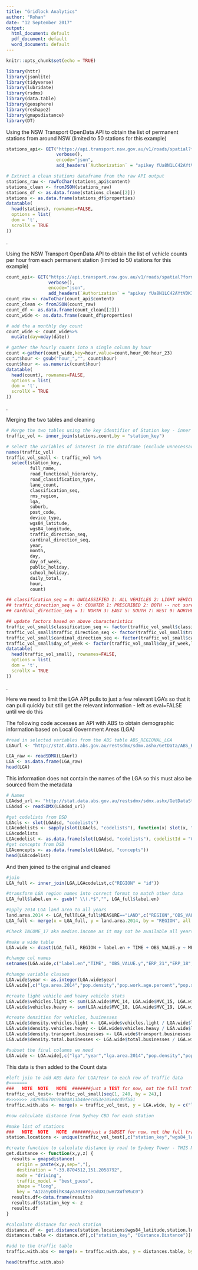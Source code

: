 ```yaml
---
title: "Gridlock Analytics"
author: "Rohan"
date: "12 September 2017"
output:
  html_document: default
  pdf_document: default
  word_document: default
---
```


```r
knitr::opts_chunk$set(echo = TRUE)
```

```r
library(httr)
library(jsonlite)
library(tidyverse)
library(lubridate)
library(rsdmx)
library(data.table)
library(geosphere)
library(reshape2)
library(gmapsdistance)
library(DT)
```

Using the NSW Transport OpenData API to obtain the list of permanent stations from around NSW (limited to 50 stations for this example)

```r
stations_api<- GET("https://api.transport.nsw.gov.au/v1/roads/spatial?format=geojson&q=select%20*%20from%20road_traffic_counts_station_reference%20limit%2050",
                   verbose(), 
                   encode="json", 
                   add_headers(`Authorization` = "apikey fUa8N1LC42AYtVDKIt6jbAzQXFPcf9b31GYv"))

# Extract a clean stations dataframe from the raw API output
stations_raw <- rawToChar(stations_api$content)
stations_clean <- fromJSON(stations_raw)
stations_df <- as.data.frame(stations_clean[[2]])
stations <- as.data.frame(stations_df$properties)
datatable(
  head(stations), rownames=FALSE,
  options = list(
  dom = 't',
  scrollX = TRUE
))
```
. 



Using the NSW Transport OpenData API to obtain the list of vehicle counts per hour from each permanent station (limited to 50 stations for this example)

```r
count_api<- GET("https://api.transport.nsw.gov.au/v1/roads/spatial?format=geojson&q=select%20*%20from%20road_traffic_counts_hourly_permanent%20where%20year%3D2012%20limit%2050",
                verbose(), 
                encode="json", 
                add_headers(`Authorization` = "apikey fUa8N1LC42AYtVDKIt6jbAzQXFPcf9b31GYv"))
count_raw <- rawToChar(count_api$content)
count_clean <- fromJSON(count_raw)
count_df <- as.data.frame(count_clean[[2]])
count_wide <- as.data.frame(count_df$properties)

# add the a monthly day count
count_wide <- count_wide%>%
  mutate(day=mday(date))

# gather the hourly counts into a single column by hour
count <-gather(count_wide,key=hour,value=count,hour_00:hour_23)
count$hour <- gsub("hour_","", count$hour)
count$hour <- as.numeric(count$hour)
datatable(
  head(count), rownames=FALSE,
  options = list(
  dom = 't',
  scrollX = TRUE
))
```
.  



Merging the two tables and cleaning

```r
# Merge the two tables using the key identifier of Station key - inner join returns where a match is found
traffic_vol <- inner_join(stations,count,by = "station_key") 

# select the variables of interest in the dataframe (exclude unnecessary variables)
names(traffic_vol)
traffic_vol_small <- traffic_vol %>%
  select(station_key,
         full_name,
         road_functional_hierarchy,
         road_classification_type,
         lane_count,
         classification_seq,
         rms_region,
         lga,
         suburb,
         post_code,
         device_type,
         wgs84_latitude,
         wgs84_longitude,
         traffic_direction_seq,
         cardinal_direction_seq,
         year,
         month,
         day,
         day_of_week,
         public_holiday,
         school_holiday,
         daily_total,
         hour,
         count)

## classification_seq = 0: UNCLASSIFIED 1: ALL VEHICLES 2: LIGHT VEHICLES 3: HEAVY VEHICLES -9: MISSING    
## traffic_direction_seq = 0: COUNTER 1: PRESCRIBED 2: BOTH -- not sure if this is needed
## cardinal_direction_seq = 1: NORTH 3: EAST 5: SOUTH 7: WEST 9: NORTHBOUND AND SOUTHBOUND 10: EASTBOUND AND WESTBOUND

## update factors based on above characteristics
traffic_vol_small$classification_seq <- factor(traffic_vol_small$classification_seq,levels=c(0,1,2,3,-9),labels = c("UNCLASSIFIED","ALL VEHICLES","LIGHT VEHICLES","HEAVY VEHICLES","MISSING"))
traffic_vol_small$traffic_direction_seq <- factor(traffic_vol_small$traffic_direction_seq,levels=c(0,1,2),labels = c("COUNTER","PRESCRIBED","BOTH"))
traffic_vol_small$cardinal_direction_seq <- factor(traffic_vol_small$cardinal_direction_seq,levels=c(1,3,5,7,9,10),labels = c("NORTH","EAST","SOUTH","WEST","NORTHBOUND AND SOUTHBOUND","EASTBOUND & WESTBOUND"))
traffic_vol_small$day_of_week <- factor(traffic_vol_small$day_of_week,levels=c(1,2,3,4,5,6,7),labels = c("MONDAY","TUESDAY","WEDNESDAY","THURSDAY","FRIDAY","SATURDAY","SUNDAY"))
datatable(
  head(traffic_vol_small), rownames=FALSE,
  options = list(
  dom = 't',
  scrollX = TRUE
))
```
.  



Here we need to limit the LGA API pulls to just a few relevant LGA's so that it can pull quickly but still get the relevant information - left as eval=FALSE until we do this

The following code accesses an API with ABS to obtain demographic information based on Local Government Areas (LGA)
```r
#read in selected variables from the ABS table ABS_REGIONAL_LGA
LGAurl <- "http://stat.data.abs.gov.au/restsdmx/sdmx.ashx/GetData/ABS_REGIONAL_LGA/ERP_18+ERP_21+ERP_6+200IND+MVC_14+MVC_15+MVC_16+MVC_17+MVC_18+MVC_19+MVC_20+MVC_21+MVC_22+MVC_38+CABEE_36+CABEE_35+INCOME_17+LAND.LGA2014..A/all?startTime=2011&endTime=2016&format=compact_v2"

LGA_raw <- readSDMX(LGAurl)
LGA <- as.data.frame(LGA_raw)
head(LGA)
```

This information does not contain the names of the LGA so this must also be sourced from the metadata
```r
# Names
LGAdsd_url <- "http://stat.data.abs.gov.au/restsdmx/sdmx.ashx/GetDataStructure/ABS_REGIONAL_LGA"
LGAdsd <- readSDMX(LGAdsd_url)

#get codelists from DSD
LGAcls <- slot(LGAdsd, "codelists")
LGAcodelists <- sapply(slot(LGAcls, "codelists"), function(x) slot(x, "id")) #get list of codelists
LGAcodelists
LGAcodelist <- as.data.frame(slot(LGAdsd, "codelists"), codelistId = "CL_ABS_REGIONAL_LGA_REGION") #get a codelist
#get concepts from DSD
LGAconcepts <- as.data.frame(slot(LGAdsd, "concepts"))
head(LGAcodelist)
```

And then joined to the original and cleaned

```r

#join
LGA_full <- inner_join(LGA,LGAcodelist,c("REGION" = "id")) 

#transform LGA region names into correct format to match other data
LGA_full$label.en <- gsub(" \\(.*$","", LGA_full$label.en)

#apply 2014 LGA land area to all years
land.area.2014 <- LGA_full[LGA_full$MEASURE=="LAND",c("REGION","OBS_VALUE")]
LGA_full <- merge(x = LGA_full, y = land.area.2014, by = "REGION", all.x = TRUE)

#Check INCOME_17 aka median.income as it may not be available all years?

#make a wide table
LGA.wide <- dcast(LGA_full, REGION + label.en + TIME + OBS_VALUE.y ~ MEASURE, value.var = c("OBS_VALUE.x"))

#change col names
setnames(LGA.wide,c("label.en","TIME", "OBS_VALUE.y","ERP_21","ERP_18", "ERP_6", "CABEE_36", "CABEE_35", "INCOME_17"),c("lga","year","lga.area.2014","pop.density","pop.work.age.percent","pop.school.age.percent","transport.businesses", "total.businesses", "median.income"))

#change variable classes 
LGA.wide$year <- as.integer(LGA.wide$year)
LGA.wide[,c("lga.area.2014","pop.density","pop.work.age.percent","pop.school.age.percent","MVC_14","MVC_15","MVC_16","MVC_17","MVC_18","MVC_19","MVC_20","MVC_21","MVC_22","transport.businesses", "total.businesses", "median.income")] <- as.numeric(unlist(LGA.wide[,c("lga.area.2014","pop.density","pop.work.age.percent","pop.school.age.percent","MVC_14","MVC_15","MVC_16","MVC_17","MVC_18","MVC_19","MVC_20","MVC_21","MVC_22","transport.businesses", "total.businesses", "median.income")]))

#create light vehicle and heavy vehicle stats
LGA.wide$vehicles.light <- sum(LGA.wide$MVC_14, LGA.wide$MVC_15, LGA.wide$MVC_16, LGA.wide$MVC_17, LGA.wide$MVC_22, na.rm=TRUE)
LGA.wide$vehicles.heavy <- sum(LGA.wide$MVC_18, LGA.wide$MVC_19, LGA.wide$MVC_20, LGA.wide$MVC_21, na.rm=TRUE)

#create densities for vehicles, businesses
LGA.wide$density.vehicles.light <- LGA.wide$vehicles.light / LGA.wide$lga.area.2014
LGA.wide$density.vehicles.heavy <- LGA.wide$vehicles.heavy / LGA.wide$lga.area.2014
LGA.wide$density.transport.businesses <- LGA.wide$transport.businesses / LGA.wide$lga.area.2014
LGA.wide$density.total.businesses <- LGA.wide$total.businesses / LGA.wide$lga.area.2014

#subset the final columns we need
LGA.wide <- LGA.wide[,c("lga","year","lga.area.2014","pop.density","pop.work.age.percent","pop.school.age.percent","density.vehicles.light","density.vehicles.heavy","density.transport.businesses","density.total.businesses","median.income")]
```

This data is then added to the Count data

```r
#left join to add ABS data for LGA/Year to each row of traffic data
#=======
###   NOTE  NOTE   NOTE  #######just a TEST for now, not the full traffic dataset
traffic_vol_test<- traffic_vol_small[seq(1, 240, by = 24),]
#>>>>>>> 2d29d6870c98b0a813b44eec053e105e4cd9f551
traffic.with.abs <- merge(x = traffic_vol_test, y = LGA.wide, by = c("lga", "year"), all.x = TRUE)

#now calculate distance from Sydney CBD for each station

#make list of stations
###   NOTE  NOTE   NOTE  #######just a SUBSET for now, not the full traffic dataset
station.locations <- unique(traffic_vol_test[,c("station_key","wgs84_latitude","wgs84_longitude")])

#create function to calculate distance by road to Sydney Tower - THIS NEEDS TO BE MOVED UP TO INITIAL STATIONS GET
get.distance <- function(x,y,z) {
  results = gmapsdistance(
    origin = paste(x,y,sep=","), 
    destination = "-33.8704512,151.2058792", 
    mode = "driving", 
    traffic_model = "best_guess",
    shape = "long",
    key = "AIzaSyDDihK34ya701nYseOdUXLDwH7XWfYMuC0")
  results.df<-data.frame(results)
  results.df$station_key <- z
  results.df
}

#calculate distance for each station
distance.df <- get.distance(station.locations$wgs84_latitude,station.locations$wgs84_longitude, station.locations$station_key)
distances.table <- distance.df[,c("station_key", "Distance.Distance")]

#add to the traffic table
traffic.with.abs <- merge(x = traffic.with.abs, y = distances.table, by = "station_key", all.x = TRUE)
```

```r
head(traffic.with.abs)
```
